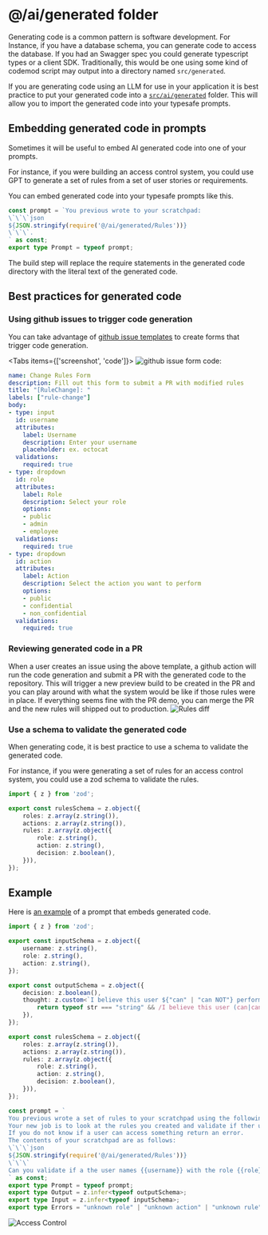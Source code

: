 # @/ai/generated folder
Generating code is a common pattern is software development. 
For Instance, if you have a database schema, you can generate code to access the database.
If you had an Swagger spec you could generate typescript types or a client SDK.
Traditionally, this would be one using some kind of codemod script may output into a directory named `src/generated`. 

If you are generating code using an LLM for use in your application it is best practice to put your generated code into a [`src/ai/generated`](https://github.com/BLamy/GPT-AccessControl/tree/main/src/ai/generated) folder. This will allow you to import the generated code into your typesafe prompts.

## Embedding generated code in prompts
Sometimes it will be useful to embed AI generated code into one of your prompts. 

For instance, if you were building an access control system, you could use GPT to generate a set of rules from a set of user stories or requirements.

You can embed generated code into your typesafe prompts like this.
```typescript
const prompt = `You previous wrote to your scratchpad:
\`\`\`json
${JSON.stringify(require('@/ai/generated/Rules'))}
\`\`\`. 
` as const;
export type Prompt = typeof prompt;
```
The build step will replace the require statements in the generated code directory with the literal text of the generated code.

## Best practices for generated code

### Using github issues to trigger code generation
You can take advantage of [github issue templates](https://docs.github.com/en/communities/using-templates-to-encourage-useful-issues-and-pull-requests/configuring-issue-templates-for-your-repository#creating-issue-forms) to create forms that trigger code generation.

 
<Tabs items={['screenshot', 'code']}>
  <Tab>
![github issue form](../public/github-issue-form.png)
  </Tab>
  <Tab>
  code:
```yml filename=".github/ISSUE_TEMPLATE/CHANGE-RULES.yml"
name: Change Rules Form
description: Fill out this form to submit a PR with modified rules
title: "[RuleChange]: "
labels: ["rule-change"]
body:
- type: input
  id: username
  attributes:
    label: Username
    description: Enter your username
    placeholder: ex. octocat
  validations:
    required: true
- type: dropdown
  id: role
  attributes:
    label: Role
    description: Select your role
    options:
    - public
    - admin
    - employee
  validations:
    required: true
- type: dropdown
  id: action
  attributes:
    label: Action
    description: Select the action you want to perform
    options:
    - public
    - confidential
    - non_confidential
  validations:
    required: true
```  
</Tab>
</Tabs>

### Reviewing generated code in a PR
When a user creates an issue using the above template, a github action will run the code generation and submit a PR with the generated code to the repository.
This will trigger a new preview build to be created in the PR and you can play around with what the system would be like if those rules were in place.
If everything seems fine with the PR demo, you can merge the PR and the new rules will shipped out to production.
![Rules diff](../public/rules-diff.png)

### Use a schema to validate the generated code
When generating code, it is best practice to use a schema to validate the generated code.

For instance, if you were generating a set of rules for an access control system, you could use a zod schema to validate the rules. 

```typescript
import { z } from 'zod';

export const rulesSchema = z.object({
    roles: z.array(z.string()),
    actions: z.array(z.string()),
    rules: z.array(z.object({
        role: z.string(),
        action: z.string(),
        decision: z.boolean(),
    })),
});
```

## Example 
Here is [an example](https://accesscontrol.nextjs.ai/) of a prompt that embeds generated code.
```typescript filename="@/ai/generated/AccessControl.ts"
import { z } from 'zod';

export const inputSchema = z.object({
    username: z.string(),
    role: z.string(),
    action: z.string(),
});

export const outputSchema = z.object({
    decision: z.boolean(),
    thought: z.custom<`I believe this user ${"can" | "can NOT"} perform this action because ${string}`>(str => {
        return typeof str === "string" && /I believe this user (can|can NOT) perform this action because .*/.test(str);
    }),
});

export const rulesSchema = z.object({
    roles: z.array(z.string()),
    actions: z.array(z.string()),
    rules: z.array(z.object({
        role: z.string(),
        action: z.string(),
        decision: z.boolean(),
    })),
});

const prompt = `
You previous wrote a set of rules to your scratchpad using the following format: ${rulesSchema}
Your new job is to look at the rules you created and validate if ther user can perform the action given their role. 
If you do not know if a user can access something return an error. 
The contents of your scratchpad are as follows: 
\`\`\`json
${JSON.stringify(require('@/ai/generated/Rules'))}
\`\`\`
Can you validate if a the user names {{username}} with the role {{role}} can perform the action {{action}}?
` as const;
export type Prompt = typeof prompt;
export type Output = z.infer<typeof outputSchema>;
export type Input = z.infer<typeof inputSchema>;
export type Errors = "unknown role" | "unknown action" | "unknown rule" | "unknown error";
```

![Access Control](../public/gpt-access-control.png)